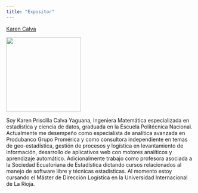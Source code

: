 ```yaml
---
title: "Expositor"
---
```


[Karen Calva](https://www.linkedin.com/in/karen-priscila-calva-2381b34a/)

<img src="karen.jpg" width="200">



Soy Karen Priscilla Calva Yaguana, Ingeniera Matemática especializada en
estadística y ciencia de datos, graduada en la Escuela Politécnica Nacional.
Actualmente me desempeño como especialista de analítica avanzada
en Produbanco Grupo Promérica y como consultora independiente en
temas de geo-estadística, gestión de procesos y logística en levantamiento
de información, desarrollo de aplicativos web con motores analíticos y
aprendizaje automático. Adicionalmente trabajo como profesora asociada
a la Sociedad Ecuatoriana de Estadística dictando cursos relacionados al manejo de software
libre y técnicas estadísticas. Al momento estoy cursando el Máster de
Dirección Logística en la Universidad Internacional de La Rioja.